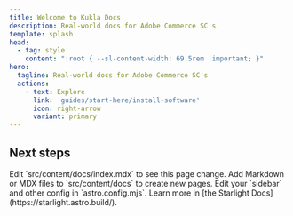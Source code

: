 ```yaml
---
title: Welcome to Kukla Docs
description: Real-world docs for Adobe Commerce SC's.
template: splash
head:
  - tag: style
    content: ":root { --sl-content-width: 69.5rem !important; }"
hero:
  tagline: Real-world docs for Adobe Commerce SC's
  actions:
    - text: Explore
      link: 'guides/start-here/install-software'
      icon: right-arrow
      variant: primary
---
```



## Next steps

<CardGrid>
	<Card title="Update content" icon="pencil">
		Edit `src/content/docs/index.mdx` to see this page change.
	</Card>
	<Card title="Add new content" icon="add-document">
		Add Markdown or MDX files to `src/content/docs` to create new pages.
	</Card>
	<Card title="Configure your site" icon="setting">
		Edit your `sidebar` and other config in `astro.config.mjs`.
	</Card>
	<Card title="Read the docs" icon="open-book">
		Learn more in [the Starlight Docs](https://starlight.astro.build/).
	</Card>
</CardGrid>
